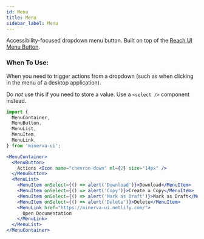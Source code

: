 ```yaml
---
id: Menu
title: Menu
sidebar_label: Menu
---
```



Accessibility-focused dropdown menu button. Built on top of the [Reach UI Menu Button](https://reacttraining.com/reach-ui/menu-button).

### When To Use:

When you need to trigger actions from a dropdown (such as when clicking in the menu of a desktop application).

Do _not_ use this if you need to store a value. Use a `<select />` component instead.

```js
import {
  MenuContainer,
  MenuButton,
  MenuList,
  MenuItem,
  MenuLink,
} from 'minerva-ui';
```

```jsx
<MenuContainer>
  <MenuButton>
    Actions <Icon name="chevron-down" ml={2} size="14px" />
  </MenuButton>
  <MenuList>
    <MenuItem onSelect={() => alert('Download')}>Download</MenuItem>
    <MenuItem onSelect={() => alert('Copy')}>Create a Copy</MenuItem>
    <MenuItem onSelect={() => alert('Mark as Draft')}>Mark as Draft</MenuItem>
    <MenuItem onSelect={() => alert('Delete')}>Delete</MenuItem>
    <MenuLink href="https://minerva-ui.netlify.com/">
      Open Documentation
    </MenuLink>
  </MenuList>
</MenuContainer>
```
